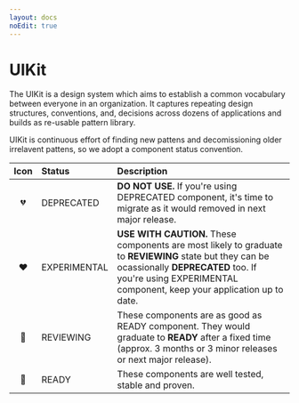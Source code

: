 ```yaml
---
layout: docs
noEdit: true
---
```


# UIKit

The UIKit is a design system which aims to establish a common vocabulary between everyone in an organization.
It captures repeating design structures, conventions, and, decisions across dozens of applications and builds as re-usable pattern library.

UIKit is continuous effort of finding new pattens and decomissioning older irrelavent pattens, so we adopt a component status convention.

| Icon | Status       | Description                                                                                                                                                                                                          |
| :--: | :----------- | :------------------------------------------------------------------------------------------------------------------------------------------------------------------------------------------------------------------- |
|  💔  | DEPRECATED   | **DO NOT USE.** If you're using DEPRECATED component, it's time to migrate as it would removed in next major release.                                                                                                |
|  ❤️  | EXPERIMENTAL | **USE WITH CAUTION.** These components are most likely to graduate to **REVIEWING** state but they can be ocassionally **DEPRECATED** too. If you're using EXPERIMENTAL component, keep your application up to date. |
|  💛  | REVIEWING    | These components are as good as READY component. They would graduate to **READY** after a fixed time (approx. 3 months or 3 minor releases or next major release).                                                   |
|  💚  | READY        | These components are well tested, stable and proven.                                                                                                                                                                 |
